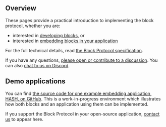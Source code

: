 ## Overview

These pages provide a practical introduction to implementing the block protocol, whether you are:

- interested in [developing blocks](https://blockprotocol.org/docs/developing-blocks), or
- interested in [embedding blocks in your application](https://blockprotocol.org/docs/embedding-blocks)

For the full technical details, read [the Block Protocol specification](https://blockprotocol.org/spec).

If you have any questions, [please open or contribute to a discussion](https://github.com/blockprotocol/blockprotocol/discussions). You can also [chat to us on Discord](https://blockprotocol.org/discord).

## Demo applications

You can find [the source code for one example embedding application, HASH, on GitHub](https://github.com/hashintel/hash/tree/main/packages/hash). This is a work-in-progress environment which illustrates how both blocks and an application using them can be implemented.

If you support the Block Protocol in your open-source application, [contact us](https://blockprotocol.org/contact) to appear here.
